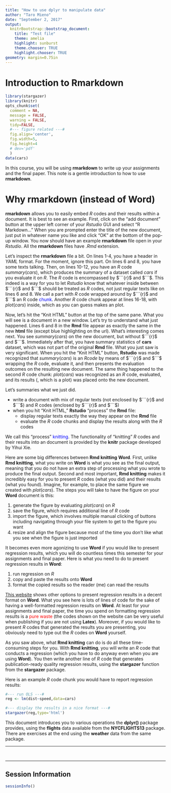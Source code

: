```yaml
---
title: "How to use dplyr to manipulate data"
author: "Taro Mieno"
date: "September 2, 2017"
output:
  knitrBootstrap::bootstrap_document:
    title: "Test file"
    theme: amelia
    highlight: sunburst
    theme.chooser: TRUE
    highlight.chooser: TRUE
geometry: margin=0.75in
---
```


# Introduction to Rmarkdown #


```r
library(stargazer)
library(knitr)
opts_chunk$set(
  comment = NA,
  message = FALSE,
  warning = FALSE,
  tidy=FALSE,
  #--- figure related ---#
  fig.align='center',
  fig.width=5,
  fig.height=4
  # dev='pdf'
  )
data(cars)
```

In this course, you will be using **rmarkdown** to write up your assignments and the final paper. This note is a gentle introduction to how to use **rmarkdown**.

# Why **rmarkdown** (instead of Word) 

**rmarkdown** allows you to easily embed $R$ codes and their results within a document. It is best to see an example. First, click on the "add document" button at the upper left corner of your $Rstudio$ GUI and select "R Markdown..." When you are prompted enter the title of the new document, just put in whatever name you like and click "OK" at the bottom of the pop-up window. You now should have an example **rmarkdown** file open in your $Rstudio$. All the **rmarkdown** files have $.Rmd$ extension. 

Let's inspect the **rmarkdown** file a bit. On lines 1-4, you have a header in $YAML$ format. For the moment, ignore this part. On lines 6 and 8, you have some texts talking. Then, on lines 10-12, you have an $R$ code $summary(cars)$, which produces the summary of a dataset called $cars$ if you evaluate it on $R$. The $R$ code is encompassed by $```{r}$ and $```$. This indeed is a way for you to let $Rstudio$ know that whatever inside between $```{r}$ and $```$ should be treated as $R$ codes, not just regular texts like on lines 6 and 8. We call a part with $R$ code wrapped around by $```{r}$ and $```$ an R code <span style='color:blue'>chunk</span>. Another $R$ code chunk appear at lines 16-18, with $plot(cars)$ inside, which as you can guess makes an plot. 

Now, let's hit the "Knit HTML" button at the top of the same pane. What you will see is a document in a new window. Let's try to understand what just happened. Lines 6 and 8 in the **Rmd** file appear as exactly the same in the new **html** file (except blue highlighting on the url). What's interesting comes next. You see $summary(cars)$ on the new document, but without $```{r}$ and $```$. Immediately after that, you have summary statistics of **cars** dataset, which was not part of the original **Rmd** file. What you just saw is very significant. When you hit the "Knit HTML" button, **Rstudio** was made recognized that $summary(cars)$ is an $R code$ by means of $```{r}$ and $```$ wrapping the $R$ code, evaluate it, and then presents the evaluation outcomes on the resulting new document. The same thing happened to the second $R$ code chunk: $plot(cars)$ was recognized as an $R$ code, evaluated, and its results (, which is a plot) was placed onto the new document. 

Let's summaries what we just did.

+ write a document with mix of regular texts (not enclosed by $```{r}$ and $```$) and $R$ codes (enclosed by $```{r}$ and $```$)
+ when you hit "Knit HTML," **Rstudio** "process" the **Rmd** file: 
  * display regular texts exactly the way they appear on the **Rmd** file
  * evaluate the $R$ code chunks and display the results along with the $R$ codes

We call this "process" <span style='color:blue'>knitting</span>. The functionality of "knitting" $R$ codes and their results into an document is provided by the **knitr** package developed by Yihui Xie. 

Here are some big differences between **Rmd knitting** **Word**. First, unlike **Rmd knitting**, what you write on **Word** is what you see as the final output, meaning that you do not have an extra step of processing what you wrote to produce the final output. Second and most important, **Rmd knitting** makes it incredibly easy for you to present $R$ codes (what you did) and their results (what you found). Imagine, for example, to place the same figure we created with $plot(cars)$. The steps you will take to have the figure on your **Word** document is this:

1. generate the figure by evaluating $plot(cars)$ on $R$
2. save the figure, which requires additional line of $R$ code
3. import the figure, which involves multiple manual clicking of buttons including navigating through your file system to get to the figure you want
4. resize and align the figure because most of the time you don't like what you see when the figure is just imported

It becomes even more agonizing to use **Word** if you would like to present regression results, which you will do countless times this semester for your assignments and final paper. Here is what you need to do to present regression results in **Word**:

1. run regression on $R$
2. copy and paste the results onto **Word**
3. format the copied results so the reader (me) can read the results

[This website](http://thomasleeper.com/Rcourse/Tutorials/wordoutput.html) shows other options to present regression results in a decent format on **Word**. What you see here is lots of lines of code for the sake of having a well-formatted regression results on **Word**. At least for your assignments and final paper, the time you spend on formatting regression results is a <span style='color:red'>pure waste</span> (the codes shown on the website can be very useful when publishing if you are not using **Latex**). Moreover, if you would like to present $R$ codes that generated the results you are presenting, you obviously need to type out the $R$ codes on **Word** yourself. 

As you saw above, what **Rmd knitting** can do is do all these time-consuming steps for you. With **Rmd knitting**, you will write an $R$ code that conducts a regression (which you have to do anyway even when you are using **Word**). You then write another line of $R$ code that generates publication-ready quality regression results, using the **stargazer** function from the **stargazer** package. 

Here is an example $R$ code chunk you would have to report regression results:

```r
#--- run OLS ---#
reg <- lm(dist~speed,data=cars)

#--- display the results in a nice format ---#
stargazer(reg,type='html')
```


This document introduces you to various operations the **dplyr()** package provides, using the **flights** data available from the **NYCFLIGHTS13** package. There are exercises at the end using the **weather** data from the same package. 

------

<!-- ```{r ans_3, message=FALSE, warning=FALSE,eval=TRUE}
winter_weather <- daily_weather %>% 
  filter(month %in% c(11,12,1,2),origin=='EWR')  
winter_weather
``` -->

<br />

------

## Session Information

```r
sessionInfo()
```

<br />
<br />



 


